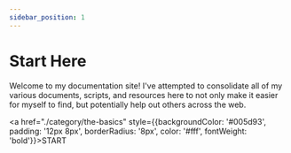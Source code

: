 ```yaml
---
sidebar_position: 1
---
```


# Start Here

Welcome to my documentation site! I've attempted to consolidate all of my various documents, scripts, and resources here to not only make it easier for myself to find, but potentially help out others across the web.

<a href="./category/the-basics" style={{backgroundColor: '#005d93', padding: '12px 8px', borderRadius: '8px', color: '#fff', fontWeight: 'bold'}}>START</a>
